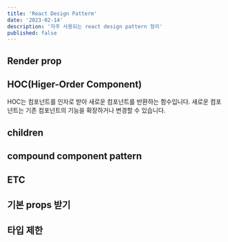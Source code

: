 ```yaml
---
title: 'React Design Patterm'
date: '2023-02-14'
description: '자주 사용되는 react design pattern 정리'
published: false
---
```




## Render prop


## HOC(Higer-Order Component)
HOC는 컴포넌트를 인자로 받아 새로운 컴포넌트를 반환하는 함수입니다. 새로운 컴포넌트는 기존 컴포넌트의 기능을 확장하거나 변경할 수 있습니다.


## children

## compound component pattern


## ETC

## 기본 props 받기

## 타입 제한
